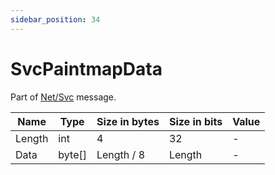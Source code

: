 ```yaml
---
sidebar_position: 34
---
```


# SvcPaintmapData

Part of [Net/Svc](../netsvc) message.

<!-- @dem-gen-begin:SvcPaintmapData -->
| Name | Type | Size in bytes | Size in bits | Value |
| --- | --- | --- | --- | --- |
| Length | int | 4 | 32 | - |
| Data | byte[] | Length / 8 | Length | - |

<!-- @dem-gen-end:SvcPaintmapData -->
